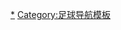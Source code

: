 {{Navbox
|bodyclass=hlist

| name = NF-Board teams
| title = [[非國際足球聯合會成員董事會|NF-會議]]所屬[[國家足球隊列表|國家或地區足球代表隊]]
| list1 = 亚述
* 卡萨芒斯<sup>1</sup>
* 查戈斯群岛
* 車臣<sup>1</sup>
* 復活節島<sup>1</sup>
* [[哥佐國家足球隊|哥佐]]
* [[格陵蘭足球代表隊|格陵蘭]]
* [[伊拉克庫德斯坦足球代表隊|伊拉克庫德斯坦]]
* [[基里巴斯国家足球队|吉里巴斯]]<sup>1,3</sup>
* 下薩克森<sup>2</sup>
* 马赛人<sup>1</sup>
* [[摩納哥國家足球隊|摩納哥]]
* 歐西坦
* 潘达尼亚
* [[普羅旺斯足球代表隊|普羅旺斯]]
* 里耶卡
* 罗姆人
* [[薩米足球代表隊|萨米]]
* 薩丁尼亞<sup>1</sup>
* 西蘭<sup>2</sup>
* [[索馬利蘭國家足球隊|索馬利蘭]]
* 南喀麥隆
* [[南摩鹿加國家足球隊|南摩鹿加]]
* [[西藏國家足球隊|西藏]]
* [[北賽普勒斯國家足球隊|北賽普勒斯土耳其共和國]]
* 瓦隆尼亞
* [[西巴布亞國家足球隊|西巴布亞]]
* [[撒拉威國家足球隊|西撒哈拉]]<sup>1</sup>
* [[雅浦足球代表隊|雅浦]]<sup>1</sup>
* [[桑吉巴國家足球隊|桑吉巴]]<sup>1,3</sup>
|below = <small>''<sup>1</sup> 準會員  <sup>2</sup> 贊助會員 <sup>3</sup> 地方聯盟贊助會員''</small>
}}<noinclude>
[[Category:非国际足球联合会成员董事会|*]]
[[Category:足球导航模板]]
</noinclude>